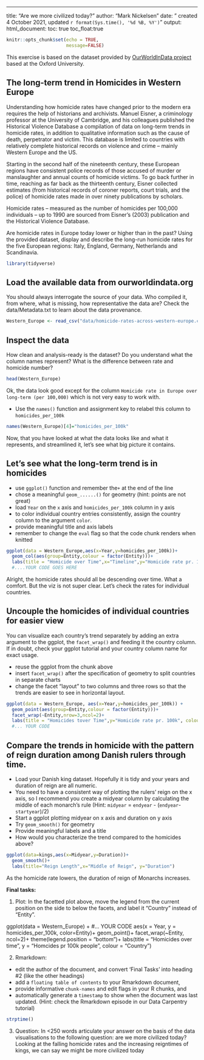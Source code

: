 ---
title: "Are we more civilized today?"
author: "Mark Nickelsen"
date: " created 4 October 2021, updated `r format(Sys.time(), '%d %B, %Y')`"
output: html_document:
    toc: true
    toc_float:true


```r
knitr::opts_chunk$set(echo = TRUE,
                      message=FALSE)
```
This exercise is based on the dataset provided by [OurWorldInData project](https://ourworldindata.org/homicides) based at the Oxford University.

## The long-term trend in Homicides in Western Europe

Understanding how homicide rates have changed prior to the modern era requires the help of historians and archivists. Manuel Eisner, a criminology professor at the University of Cambridge, and his colleagues published the Historical Violence Database \href{https://cjrc.osu.edu/research/interdisciplinary/hvd}: a compilation of data on long-term trends in homicide rates, in addition to qualitative information such as the cause of death, perpetrator and victim. This database is limited to countries with relatively complete historical records on violence and crime – mainly Western Europe and the US.

Starting in the second half of the nineteenth century, these European regions have consistent police records of those accused of murder or manslaughter and annual counts of homicide victims. To go back further in time, reaching as far back as the thirteenth century, Eisner collected estimates (from historical records of coroner reports, court trials, and the police) of homicide rates made in over ninety publications by scholars.

Homicide rates – measured as the number of homicides per 100,000 individuals – up to 1990 are sourced from Eisner’s (2003) publication and the Historical Violence Database. 

Are homicide rates in Europe today lower or higher than in the past? Using the provided dataset, display and describe the long-run homicide rates for the five European regions: Italy, England, Germany, Netherlands and Scandinavia.

```r
library(tidyverse)
```

## Load the available data from ourworldindata.org

You should always interrogate the source of your data. Who compiled it, from where, what is missing, how representative the data are? Check the data/Metadata.txt to learn about the data provenance.

```r
Western_Europe <- read_csv("data/homicide-rates-across-western-europe.csv")
```

## Inspect the data

How clean and analysis-ready is the dataset? Do you understand what the column names represent? What is the difference between rate and homicide number?

```r
head(Western_Europe)
```

Ok, the data look good except for the column `Homicide rate in Europe over long-term (per 100,000)` which is not very easy to work with.

- Use the `names()` function and assignment key to relabel this column to `homicides_per_100k` 

```r
names(Western_Europe)[4]="homicides_per_100k"
```

Now, that you have looked at what the data looks like and what it represents, and streamlined it, let's see what big picture it contains.

## Let's see what the long-term trend is in homicides

- use `ggplot()` function and remember the`+` at the end of the line
- chose a meaningful `geom_......()`  for geometry (hint: points are not great)
- load `Year` on the `x` axis and `homicides_per_100k` column in y axis
- to color individual country entries consistently, assign the country column to the argument `color`.
- provide meaningful title and axis labels
- remember to change the `eval` flag so that the code chunk renders when knitted 

```r
ggplot(data = Western_Europe,aes(x=Year,y=homicides_per_100k))+
  geom_col(aes(group=Entity,colour = factor(Entity)))+
  labs(title = "Homicide over Time",x="Timeline",y="Homicide rate pr. 100k", colour="European regions")
  #....YOUR CODE GOES HERE
```
Alright, the homicide rates should all be descending over time. What a comfort. But the viz is not super clear. Let's check the rates for individual countries.

## Uncouple the homicides of individual countries for easier view

You can visualize each country's trend separately by adding an extra argument to the ggplot, the `facet_wrap()` and feeding it the country column. If in doubt, check your ggplot tutorial and your country column name for exact usage.

- reuse the ggplot from the chunk above
- insert `facet_wrap()` after the specification of geometry to split countries in separate charts
- change the facet "layout" to two columns and three rows so that the trends are easier to see in horizontal layout. 


```r
ggplot(data = Western_Europe, aes(x=Year,y=homicides_per_100k)) +
  geom_point(aes(group=Entity,colour = factor(Entity)))+
  facet_wrap(~Entity,nrow=3,ncol=2)+
  labs(title = "Homicides tover Time",y="Homicide rate pr. 100k", colour="European regions")
  #... YOUR CODE

```

## Compare the trends in homicide with the pattern of reign duration among Danish rulers through time.

- Load your Danish king dataset. Hopefully it is tidy and your years and duration of reign are all numeric.
- You need to have a consistent way of plotting the rulers' reign on the x axis, so I recommend you create a midyear column by calculating the middle of each monarch's rule (Hint: `midyear` = `endyear` - (`endyear`-`startyear`)/2)
- Start a ggplot plotting midyear on x axis and duration on y axis
- Try `geom_smooth()` for geometry 
- Provide meaningful labels and a title
- How would you characterize the trend compared to the homicides above?

```r
ggplot(data=kings,aes(x=Midyear,y=Duration))+
  geom_smooth()+
  labs(title="Reign Length",x="Middle of Reign", y="Duration")
```
As the homicide rate lowers, the duration of reign of Monarchs increases.

**Final tasks:**

1) Plot: In the facetted plot above, move the legend from the current position on the side to below the facets, and label it "Country" instead of "Entity".



ggplot(data = Western_Europe) + 
  #... YOUR CODE
  aes(x = Year, y = homicides_per_100k, color=Entity)+
  geom_point()+
    facet_wrap(~Entity, ncol=2)+
  theme(legend.position = "bottom")+
  labs(title = "Homicides over time", y = "Homcides pr 100k people", colour = "Country")


2) Rmarkdown: 

  - edit the author of the document, and convert 'Final Tasks' into heading #2 (like the other headings) 
  - add a `floating table of contents` to your Rmarkdown document, 
  - provide informative `chunk-names` and edit flags in your R chunks, and
  - automatically generate a `timestamp` to show when the document was last updated. (Hint: check the Rmarkdown episode in our Data Carpentry tutorial)
```r
strptime()
```
3) Question: In <250 words articulate your answer on the basis of the data visualisations to the following question: are we more civilized today?
Looking at the falling homicide rates and the increasing reigntimes of kings, we can 
say we might be more civilized today
